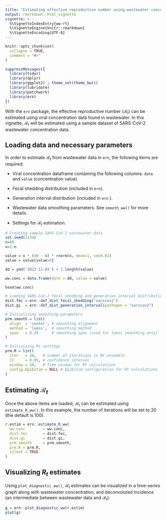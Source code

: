 ```yaml
---
title: "Estimating effective reproductive number using wastewater concentration data"
output: rmarkdown::html_vignette
vignette: >
  %\VignetteIndexEntry{ww-rt}
  %\VignetteEngine{knitr::rmarkdown}
  %\VignetteEncoding{UTF-8}
---
```


```r
knitr::opts_chunk$set(
  collapse = TRUE,
  comment = "#>"
)
```

```r
suppressMessages({
  library(tidyr)
  library(dplyr)
  library(ggplot2) ; theme_set(theme_bw())
  library(lubridate)
  library(patchwork)
  library(ern)
})
```

With the `ern` package, the effective reproductive number ($\mathcal{R}_t$) can be estimated using viral concentration data found in wastewater. In this vignette, $\mathcal{R}_t$ will be estimated using a sample dataset of SARS-CoV-2 wastewater concentration data.

## Loading data and necessary parameters

In order to estimate $\mathcal{R}_t$ from wastewater data in `ern`, the following items are required:

-   Viral concentration dataframe containing the following columns: `date` and `value` (concentration value).

-   Fecal shedding distribution (included in `ern`).

-   Generation interval distribution (included in `ern` ).

-   Wastewater data smoothing parameters. See `smooth_ww()` for more details.

-   Settings for $\mathcal{R}_t$ estimation.

```r
# Creating sample SARS-CoV-2 wastewater data
set.seed(1234)
n=60
x=1:n

value = x * (40 - x) * rnorm(n, mean=1, sd=0.02)
value = value[value>0]

dd = ymd('2022-11-01') + 1:length(value)

ww.conc = data.frame(date = dd, value = value)

head(ww.conc)
```

```r
# Loading SARS-CoV-2 fecal shedding and generation interval distributions from ern
dist.fec = ern::def_dist_fecal_shedding('sarscov2')
dist.gi  = ern::def_dist_generation_interval(pathogen = "sarscov2")
```

```r
# Initializing smoothing parameters
prm.smooth = list(
  align  = 'center', # smoothing alignment
  method = 'loess',  # smoothing method
  span   = 0.29      # smoothing span (used for loess smoothing only)
)

# Initialzing Rt settings
prm.R = list(
  iter   = 20,   # number of iterations in Rt ensemble
  CI     = 0.95, # confidence interval
  window = 10,   # Time window for Rt calculations
  config.EpiEstim = NULL # EpiEstim configuration for Rt calculations
)
```

## Estimating $\mathcal{R}_t$

Once the above items are loaded, $\mathcal{R}_t$ can be estimated using `estimate_R_ww()`. In this example, the number of iterations will be set to 20 (the default is 100).

```r
r.estim = ern::estimate_R_ww(
  ww.conc        = ww.conc,
  dist.fec       = dist.fec,
  dist.gi        = dist.gi,
  prm.smooth     = prm.smooth,
  prm.R = prm.R,
  silent = TRUE
)
```

## Visualizing $R_t$ estimates

Using `plot_diagnostic_ww()`, $\mathcal{R}_t$ estimates can be visualized in a time-series graph along with wastewater concentration, and deconvoluted incidence (an intermediate between wastewater data and $\mathcal{R}_t$).

```r
g = ern::plot_diagnostic_ww(r.estim)
plot(g)
```
